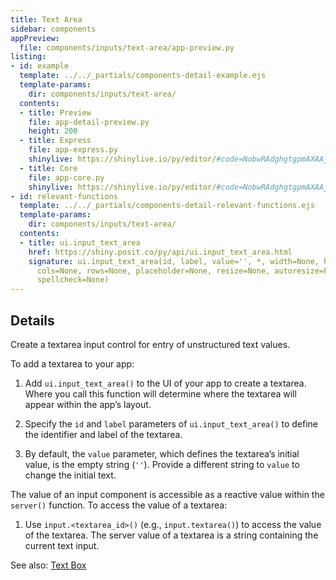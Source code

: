 ```yaml
---
title: Text Area
sidebar: components
appPreview:
  file: components/inputs/text-area/app-preview.py
listing:
- id: example
  template: ../../_partials/components-detail-example.ejs
  template-params:
    dir: components/inputs/text-area/
  contents:
  - title: Preview
    file: app-detail-preview.py
    height: 200
  - title: Express
    file: app-express.py
    shinylive: https://shinylive.io/py/editor/#code=NobwRAdghgtgpmAXAAjFADugdOgnmAGlQGMB7CAFzkqVQGJkAxASQA0BZAURQCU4B3AE4BLKsigBncRGScAHukFwJUjOgA6EAGaDSMZBIAWwiLmTCY6UoIrIArsKJKIAEziCiAQUybNagPoOyAC89sI4UADmcP5aADYOLgAUmshpYVgm6HYU-lRyuVBKUClg+RRFcFDqhMg1ACpwBeYQ2RQ1RDUAEnBxcaTIAOrWcS41AJREdAA806npDlikOW15TbkAbu4ARlAUFqUbUAlwEwSa476ucFoG7luCSVk5RMsUbUQSyhLC5OOI8zSAAFnG5BFhyoDkG5bkcTkl-lD0sglBQ7IIZM8KBD1pUSpcIH5MCFkN50EkAg5Pvd3ATamVcOgECgyuswABfAC6QA
  - title: Core
    file: app-core.py
    shinylive: https://shinylive.io/py/editor/#code=NobwRAdghgtgpmAXAAjFADugdOgnmAGlQGMB7CAFzkqVQDMAnUmZAZwAsBLCXZTmdKQYVkAV05EG1ACZwGRAIKYAOhFUZ0AfXHIAvGM44oAczia6AG3HSAFKuQODWbulEVNVAB7uoUqHbAvCl84KGVCZHCAFThvPghXCnCicIAJOAsLUmQAdSELaXCASiIAYgAecvtHcSxSN0SPWPcANzkAIygKfgCWqCs4YoJVItVVWTo2OTaGGxc3InqKRKJWOFZWTnIixGqHAAEpCFkGLCC95AnkPoGbHYvHZCkKUQYIeMSz5pD-UbVoTB6ZBKdA2DTaCRTBgzP4RQK4dAIFCBZpgAC+AF0gA
- id: relevant-functions
  template: ../../_partials/components-detail-relevant-functions.ejs
  template-params:
    dir: components/inputs/text-area/
  contents:
  - title: ui.input_text_area
    href: https://shiny.posit.co/py/api/ui.input_text_area.html
    signature: ui.input_text_area(id, label, value='', *, width=None, height=None,
      cols=None, rows=None, placeholder=None, resize=None, autoresize=False, autocomplete=None,
      spellcheck=None)
---
```


:::{#example}
:::

:::{#relevant-functions}
:::

## Details

Create a textarea input control for entry of unstructured text values.

To add a textarea to your app:

  1. Add `ui.input_text_area()` to the UI of your app to create a textarea. Where you call this function will determine where the textarea will appear within the app's layout.

  2. Specify the `id` and `label` parameters of `ui.input_text_area()` to define the identifier and label of the textarea.

  3. By default, the `value` parameter, which defines the textarea's initial value, is the empty string (`''`). Provide a different string to `value` to change the initial text.


The value of an input component is accessible as a reactive value within the `server()` function. To access the value of a textarea:

  1. Use `input.<textarea_id>()` (e.g., `input.textarea()`) to access the value of the textarea. The server value of a textarea is a string containing the current text input.

See also: [Text Box](../text-box/index.qmd)
